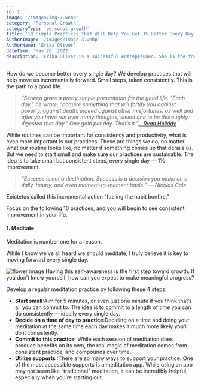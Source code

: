 ```yaml
---
id: 1
image: '/images/img-7.webp'
category: 'Personal Growth'
categoryType: 'personal growth'
title: '10 Simple Practices That Will Help You Get 1% Better Every Day'
AuthorImage: '/images/image-3.webp'
AuthorName: 'Erika Oliver'
dateTime: 'May 20  2022'
description: 'Erika Oliver is a successful entrepreuner. She is the founder of Acme Inc, a bootstrapped business that builds affordable SaaS tools for local news, indie publishers, and other small businesses.'
---
```


How do we become better every single day? We develop practices that will help move us incrementally forward. Small steps, taken consistently. This is the path to a good life.

> _“Seneca gives a pretty simple prescription for the good life. “Each day,” he wrote, “acquire something that will fortify you against poverty, against death, indeed against other misfortunes, as well and after you have run over many thoughts, select one to be thoroughly digested that day.” One gain per day. That’s it.”,[- Ryan Holiday](https://forge.medium.com/all-you-need-are-a-few-small-wins-every-day-f1a6d2bf9fb3)_

While routines can be important for consistency and productivity, what is even more important is our practices. These are things we do, no matter what our routine looks like, no matter if something comes up that derails us.
But we need to start small and make sure our practices are sustainable. The idea is to take small but consistent steps, every single day — 1% improvement.

> _“Success is not a destination. Success is a decision you make on a daily, hourly, and even moment-to-moment basis.” — Nicolas Cole_

Epictetus called this incremental action “fueling the habit bonfire.”

Focus on the following 10 practices, and you will begin to see consistent improvement in your life.

#### 1. Meditate

Meditation is number one for a reason.

While I know we’ve all heard we should meditate, I truly believe it is key to moving forward every single day.

![flower image]("images/post-3image.webp")
Having this self-awareness is the first step toward growth. If you don’t know yourself, how can you expect to make meaningful progress?

Develop a regular meditation practice by following these 4 steps:

- **Start small**:Aim for 5 minutes, or even just one minute if you think that’s all you can commit to. The idea is to commit to a length of time you can do consistently — ideally every single day.
- **Decide on a time of day to practice**:Deciding on a time and doing your meditation at the same time each day makes it much more likely you’ll do it consistently.
- **Commit to this practice**: While each session of meditation does produce benefits on its own, the real magic of meditation comes from consistent practice, and compounds over time.
- **Utilize supports** :There are so many ways to support your practice. One of the most accessible supports is a meditation app. While using an app may not seem like “traditional” meditation, it can be incredibly helpful, especially when you’re starting out.
